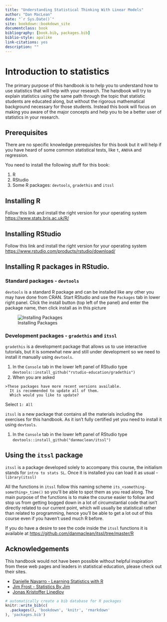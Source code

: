 ```yaml
--- 
title: "Understanding Statistical Thinking With Linear Models"
author: "Dan MacLean"
date: "`r Sys.Date()`"
site: bookdown::bookdown_site
documentclass: book
bibliography: [book.bib, packages.bib]
biblio-style: apalike
link-citations: yes
description: ""
---
```


# Introduction to statistics

The primary purpose of this handbook is to help you to understand how to use statistics that will help with your research. The handbook will try to explain statistics using the same path through the topic that statistic students are educated along, but without the rigorous mathematical background necessary for those students. Instead this book will focus on making you aware of the major concepts and help you to be a better user of statistics in your research.

## Prerequisites

There are no specific knowledge prerequisites for this book but it will help if you have heard of some common statistical tests, like `t`, `ANOVA` and regression.


You need to install the following stuff for this book: 

 1. R
 2. RStudio
 3. Some R packages: `devtools`, `gradethis` and `itssl`
 

## Installing R

Follow this link and install the right version for your operating system [https://www.stats.bris.ac.uk/R/](https://www.stats.bris.ac.uk/R/)

## Installing RStudio

Follow this link and install the right version for your operating system [https://www.rstudio.com/products/rstudio/download/](https://www.rstudio.com/products/rstudio/download/)

## Installing R packages in RStudio.
### Standard packages - `devtools`

`devtools` is a standard R package and can be installed like any other you may have done from CRAN. Start RStudio and use the `Packages` tab in lower right panel. Click the install button (top left of the panel) and enter the package name, then click install as in this picture

![Installing Packages](fig/package_install.png)

### Development packages - `gradethis` and `itssl`

`gradethis` is a development package that allows us to use interactive tutorials, but it is somewhat new and still under development so we need to install it manually using `devtools`.

  1. In the `Console` tab in the lower left panel of RStudio type `devtools::install_github("rstudio-education/gradethis")`
  2. When you are asked 
    
    >These packages have more recent versions available.
      It is recommended to update all of them.
      Which would you like to update?

  Select `1: All`
  
`itssl` is a new package that contains all the materials including the exercises for this handbook. As it isn't fully certified yet you need to install it using `devtools`.

  1. In the `Console` tab in the lower left panel of RStudio type `devtools::install_github("danmaclean/itssl")`

## Using the `itssl` package

`itssl` is a package developed solely to accompany this course, the initialism stands for `intro to stats SL`. Once it is installed you can load it as usual - `library(itssl)`

All the functions in `itssl` follow this naming scheme `its_<something-something>_time()` so you'll be able to spot them as you read along. The main purpose of the functions is to make the course easier to follow and stop us from getting bogged down in a lot of circumstantial code that isn't directly related to our current point, which will usually be statistical rather than related to programming, hence you'll be able to get a lot out of this course even if you haven't used much R before. 

If you do have a desire to see the code inside the `itssl` functions it is available at [https://github.com/danmaclean/itssl/tree/master/R](https://github.com/danmaclean/itssl/tree/master/R)

## Acknowledgements

This handbook would not have been possible without helpful inspiration from these web pages and leaders in statistical education, please check out their sites.

 * [Danielle Navarro - Learning Statistics with R](https://learningstatisticswithr.com/)
 * [Jim Frost - Statistics By Jim](https://statisticsbyjim.com/)
 * [Jonas Kristoffer Linedlov](https://lindeloev.github.io/tests-as-linear/)

```r
# automatically create a bib database for R packages
knitr::write_bib(c(
  .packages(), 'bookdown', 'knitr', 'rmarkdown'
), 'packages.bib')
```
